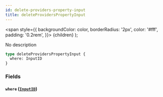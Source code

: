 ```yaml
---
id: delete-providers-property-input
title: deleteProvidersPropertyInput
---
```


<span
style={{
      backgroundColor: color,
      borderRadius: '2px',
      color: '#fff',
      padding: '0.2rem',
    }}>
{children}
</span>
);

No description

```graphql
type deleteProvidersPropertyInput {
  where: InputID
}
```

### Fields

#### `where` ([`InputID`](/v1/inputs/input-id))

